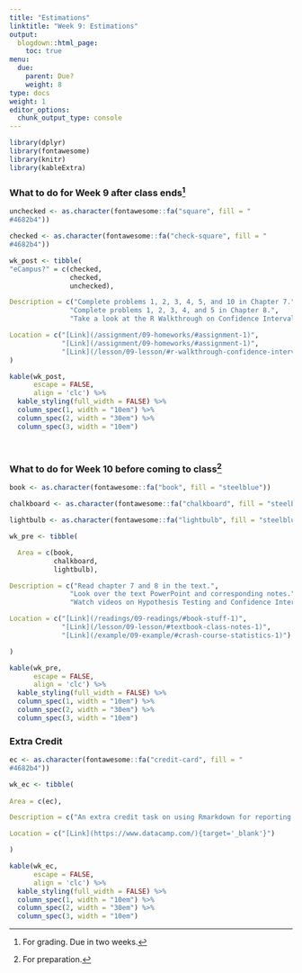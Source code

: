 ```yaml
---
title: "Estimations"
linktitle: "Week 9: Estimations"
output:
  blogdown::html_page:
    toc: true
menu:
  due:
    parent: Due?
    weight: 8
type: docs
weight: 1
editor_options: 
  chunk_output_type: console
---
```


```r
library(dplyr)
library(fontawesome)
library(knitr)
library(kableExtra)
```

### What to do for Week 9 after class ends^[For grading. Due in two weeks.]

```r
unchecked <- as.character(fontawesome::fa("square", fill = "
#4682b4"))

checked <- as.character(fontawesome::fa("check-square", fill = "
#4682b4"))

wk_post <- tibble(
"eCampus?" = c(checked, 
               checked,
               unchecked),

Description = c("Complete problems 1, 2, 3, 4, 5, and 10 in Chapter 7.",
               "Complete problems 1, 2, 3, 4, and 5 in Chapter 8.",
               "Take a look at the R Walkthrough on Confidence Intervals."),

Location = c("[Link](/assignment/09-homeworks/#assignment-1)",
             "[Link](/assignment/09-homeworks/#assignment-1)",
             "[Link](/lesson/09-lesson/#r-walkthrough-confidence-intervals-1)")
)
```

```r
kable(wk_post, 
      escape = FALSE,
      align = 'clc') %>%
  kable_styling(full_width = FALSE) %>%
  column_spec(1, width = "10em") %>%
  column_spec(2, width = "30em") %>%
  column_spec(3, width = "10em")
```

<br />

### What to do for Week 10 before coming to class^[For preparation.]

```r
book <- as.character(fontawesome::fa("book", fill = "steelblue"))

chalkboard <- as.character(fontawesome::fa("chalkboard", fill = "steelblue"))

lightbulb <- as.character(fontawesome::fa("lightbulb", fill = "steelblue"))

wk_pre <- tibble(

  Area = c(book, 
           chalkboard,
           lightbulb),

Description = c("Read chapter 7 and 8 in the text.",
               "Look over the text PowerPoint and corresponding notes.",
               "Watch videos on Hypothesis Testing and Confidence Intervals."),

Location = c("[Link](/readings/09-readings/#book-stuff-1)",
             "[Link](/lesson/09-lesson/#textbook-class-notes-1)", 
             "[Link](/example/09-example/#crash-course-statistics-1)")

)
```

```r
kable(wk_pre, 
      escape = FALSE,
      align = 'clc') %>%
  kable_styling(full_width = FALSE) %>%
  column_spec(1, width = "10em") %>%
  column_spec(2, width = "30em") %>%
  column_spec(3, width = "10em")
```

### Extra Credit

```r
ec <- as.character(fontawesome::fa("credit-card", fill = "
#4682b4"))

wk_ec <- tibble(
  
Area = c(ec),

Description = c("An extra credit task on using Rmarkdown for reporting purposes is still available."),

Location = c("[Link](https://www.datacamp.com/){target='_blank'}")

)
```

```r
kable(wk_ec, 
      escape = FALSE,
      align = 'clc') %>%
  kable_styling(full_width = FALSE) %>%
  column_spec(1, width = "10em") %>%
  column_spec(2, width = "30em") %>%
  column_spec(3, width = "10em")
```